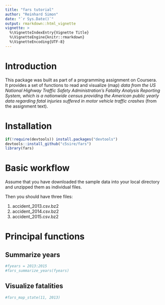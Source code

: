```yaml
---
title: "fars tutorial"
author: "Reinhard Simon"
date: "`r Sys.Date()`"
output: rmarkdown::html_vignette
vignette: >
  %\VignetteIndexEntry{Vignette Title}
  %\VignetteEngine{knitr::rmarkdown}
  %\VignetteEncoding{UTF-8}
---
```


# Introduction

This package was built as part of a programming assignment on Coursera.
It provides a set of functions to read and visualize (map) *data from the US National Highway Traffic Safety Administration's Fatality Analysis Reporting System, which is a nationwide census providing the American public yearly data regarding fatal injuries suffered in motor vehicle traffic crashes* (from the assignment text).

# Installation

```r
if(!require(devtools)) install.packages("devtools")
devtools::install_github("c5sire/fars")
library(fars)
```

# Basic workflow

Assume that you have downloaded the sample data into your local directory and unzipped them as individual files.

Then you should have three files:

1. accident_2013.csv.bz2
2. accident_2014.csv.bz2
3. accident_2015.csv.bz2

# Principal functions

## Summarize years

```r
#fyears = 2013:2015
#fars_summarize_years(fyears)
```


## Visualize fatalities

```r
#fars_map_state(11, 2013)
```





